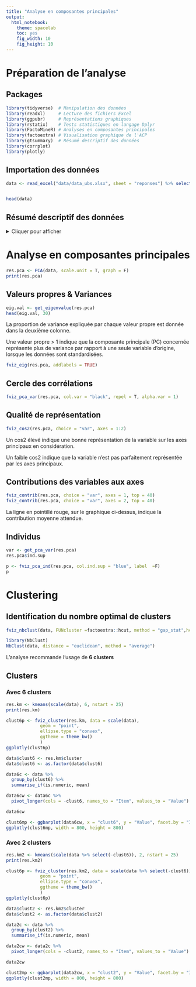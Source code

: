 ```yaml
---
title: "Analyse en composantes principales"
output: 
  html_notebook: 
    theme: spacelab
    toc: yes
    fig_width: 10
    fig_height: 10
---
```


# Préparation de l'analyse

## Packages

```r
library(tidyverse)  # Manipulation des données
library(readxl)     # Lecture des fichiers Excel
library(ggpubr)     # Représentations graphiques
library(rstatix)    # Tests statistiques en langage Dplyr
library(FactoMineR) # Analyses en composantes principales
library(factoextra) # Visualisation graphique de l'ACP
library(gtsummary)  # Résumé descriptif des données
library(corrplot)
library(plotly)
```


## Importation des données

```r
data <- read_excel("data/data_ubs.xlsx", sheet = "reponses") %>% select(-ID)


head(data)
```


## Résumé descriptif des données

<details>
<summary>Cliquer pour afficher</summary>
```r
data %>%
  tbl_summary()
```
</details> 


# Analyse en composantes principales

```r
res.pca <- PCA(data, scale.unit = T, graph = F)
print(res.pca)
```

## Valeurs propres & Variances

```r
eig.val <- get_eigenvalue(res.pca)
head(eig.val, 30)
```

La proportion de variance expliquée par chaque valeur propre est donnée dans la deuxième colonne.

Une valeur propre > 1 indique que la composante principale (PC) concernée représente plus de variance par rapport à une seule variable d’origine, lorsque les données sont standardisées.



```r
fviz_eig(res.pca, addlabels = TRUE)
```


## Cercle des corrélations

```r
fviz_pca_var(res.pca, col.var = "black", repel = T, alpha.var = 1)
```

## Qualité de représentation

```r
fviz_cos2(res.pca, choice = "var", axes = 1:2)
```



Un cos2 élevé indique une bonne représentation de la variable sur les axes principaux en considération. 

Un faible cos2 indique que la variable n’est pas parfaitement représentée par les axes principaux. 



## Contributions des variables aux axes

```r
fviz_contrib(res.pca, choice = "var", axes = 1, top = 40)
fviz_contrib(res.pca, choice = "var", axes = 2, top = 40)
```

La ligne en pointillé rouge, sur le graphique ci-dessus, indique la contribution moyenne attendue.




## Individus

```r
var <- get_pca_var(res.pca)
res.pca$ind.sup

p <- fviz_pca_ind(res.pca, col.ind.sup = "blue", label  =F)
p
```




# Clustering

## Identification du nombre optimal de clusters

```r
fviz_nbclust(data, FUNcluster =factoextra::hcut, method = "gap_stat",hc_method = "average", hc_metric = "euclidean", stand = TRUE)

library(NbClust)
NbClust(data, distance = "euclidean", method = "average")
```



L'analyse recommande l'usage de **6 clusters**


## Clusters

### Avec 6 clusters

```r
res.km <- kmeans(scale(data), 6, nstart = 25)
print(res.km)

clust6p <- fviz_cluster(res.km, data = scale(data), 
             geom = "point",
             ellipse.type = "convex", 
             ggtheme = theme_bw()
             )
ggplotly(clust6p)

```

```r
data$clust6 <- res.km$cluster
data$clust6 <- as.factor(data$clust6)

data6c <- data %>%
  group_by(clust6) %>%
  summarise_if(is.numeric, mean)

data6cw <- data6c %>%
  pivot_longer(cols = -clust6, names_to = "Item", values_to = "Value")

data6cw

clust6mp <- ggbarplot(data6cw, x = "clust6", y = "Value", facet.by = "Item", fill = "clust6")
ggplotly(clust6mp, width = 800, height = 800)

```




### Avec 2 clusters

```r
res.km2 <- kmeans(scale(data %>% select(-clust6)), 2, nstart = 25)
print(res.km2)

clust6p <- fviz_cluster(res.km2, data = scale(data %>% select(-clust6)), 
             geom = "point",
             ellipse.type = "convex", 
             ggtheme = theme_bw()
             )
ggplotly(clust6p)

```

```r
data$clust2 <- res.km2$cluster
data$clust2 <- as.factor(data$clust2)

data2c <- data %>%
  group_by(clust2) %>%
  summarise_if(is.numeric, mean)

data2cw <- data2c %>%
  pivot_longer(cols = -clust2, names_to = "Item", values_to = "Value")

data2cw

clust2mp <- ggbarplot(data2cw, x = "clust2", y = "Value", facet.by = "Item", fill = "clust2")
ggplotly(clust2mp, width = 800, height = 800)

```





